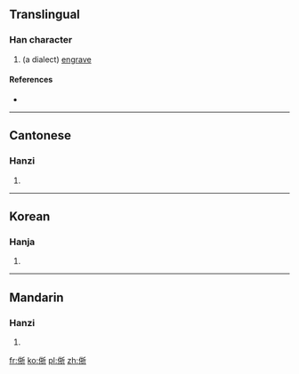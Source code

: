 ==Translingual==

===Han character===
{{Han char|rn=9|rad=人|as=07|sn=9|four=|canj=人手竹中 (OQHL)|ids=⿰[[亻]][[折]]}}

# (a dialect) [[engrave]]

====References====
* {{Han ref|kx=0105.010|hdz=10156.130|uh=345C|ud=13404}}

----

==Cantonese==

===Hanzi===
{{yue-hanzi|jyut=[[zaai6]]|y=jaai6}}

# {{defn|lang=yue|sort=人07}}
----

==Korean==

===Hanja===
{{ko-hanja|hangeul=절|rv=jeol|mr=chŏl|y=cel|eumhun=새기다|ehrv=saegida|ehmr=saegida|ehy=saykita}}

# {{defn|lang=ko|sort=人07}}

----

==Mandarin==

===Hanzi===
{{cmn-hanzi|pin=[[yì]] ([[yi4]])|wg=i<sup>4</sup>}}

# {{defn|lang=cmn|sort=人07}}

[[fr:㑜]]
[[ko:㑜]]
[[pl:㑜]]
[[zh:㑜]]